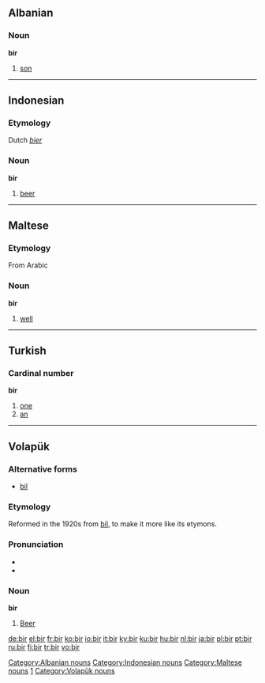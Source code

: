 ==Albanian==
===Noun===
'''bir'''

#[[son]]

[[Category:Albanian nouns]]


----

==Indonesian==
===Etymology===
Dutch ''[[bier]]''
===Noun===
'''bir'''

#[[beer]]

[[Category:Indonesian nouns]]

----

==Maltese==
===Etymology===
From Arabic
===Noun===
'''bir'''

#[[well]]

[[Category:Maltese nouns]]


----

==Turkish==
===Cardinal number===
'''bir'''

#[[one]]
#[[an]]

[[Category:Turkish cardinal numbers|1]]


----

==Volapük==
{{vo-noun|bad}}
===Alternative forms===
*[[bil#Volapük|bil]]

===Etymology===
Reformed in the 1920s from [[bil#Volapük|bil]], to make it more like its etymons.

===Pronunciation===
*{{IPA|/bir/}}
*{{SAMPA|/bir/}}

===Noun===
'''bir'''
#[[beer|Beer]]

[[Category:Volapük nouns]]

[[de:bir]]
[[el:bir]]
[[fr:bir]]
[[ko:bir]]
[[io:bir]]
[[it:bir]]
[[ky:bir]]
[[ku:bir]]
[[hu:bir]]
[[nl:bir]]
[[ja:bir]]
[[pl:bir]]
[[pt:bir]]
[[ru:bir]]
[[fi:bir]]
[[tr:bir]]
[[vo:bir]]